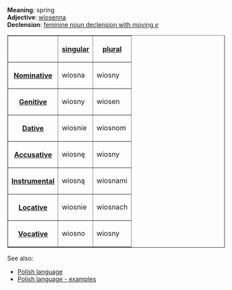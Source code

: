 '''Meaning''': spring<br>
'''Adjective''': [[Polish word - wiosenna|wiosenna]]<br>
'''Declension''': [[Polish language - feminine noun declension with moving e|feminine noun declension with moving ''e'']]

<table border=1>
<tr><th><th>[[Polish language - singular number|singular]]<th>[[Polish language - plural number|plural]]</tr>
<tr><th>[[Polish language - nominative|Nominative]]<td>wiosna<td>wiosny</tr>
<tr><th>[[Polish language - genitive|Genitive]]<td>wiosny<td>wiosen</tr>
<tr><th>[[Polish language - dative|Dative]]<td>wiosnie<td>wiosnom</tr>
<tr><th>[[Polish language - accusative|Accusative]]<td>wiosnę<td>wiosny</tr>
<tr><th>[[Polish language - instrumental|Instrumental]]<td>wiosną<td>wiosnami</tr>
<tr><th>[[Polish language - locative|Locative]]<td>wiosnie<td>wiosnach</tr>
<tr><th>[[Polish language - vocative|Vocative]]<td>wiosno<td>wiosny</tr>
</table>

See also:
* [[Polish language]]
* [[Polish language - examples]]